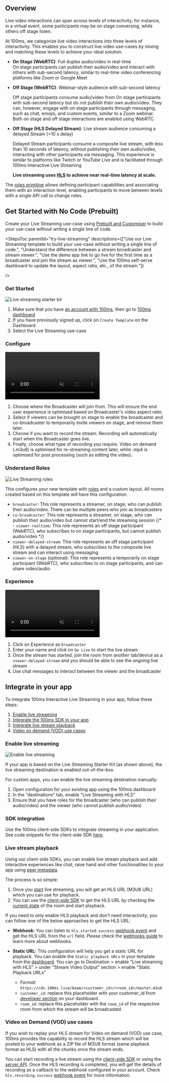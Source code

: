 ## Overview

Live video interactions can span across levels of interactivity; for instance, in a virtual event, some participants may be on stage conversing, while others off stage listen.

At 100ms, we categorize live video interactions into three levels of interactivity. This enables you to construct live video use-cases by mixing and matching these levels to achieve your ideal solution.

-   **On Stage (WebRTC)**: Full duplex audio/video in real-time\
    On stage participants can publish their audio/video and interact with others with sub-second latency, similar to real-time video conferencing platforms like Zoom or Google Meet

-   **Off Stage (WebRTC)**: Webinar-style audience with sub-second latency

    Off stage participants consume audio/video from On stage participants with sub-second latency but do not publish their own audio/video. They can, however, engage with on stage participants through messaging, such as chat, emojis, and custom events, similar to a Zoom webinar.
    Both on stage and off stage interactions are enabled using WebRTC.

-   **Off Stage (HLS Delayed Stream)**: Live stream audience consuming a delayed Stream (\<10 s delay)

    Delayed Stream participants consume a composite live stream, with less than 10 seconds of latency, without publishing their own audio/video, interacting with other participants via messaging. This experience is similar to platforms like Twitch or YouTube Live and is facilitated through 100ms Interactive Live Streaming

    **Live streaming uses [HLS](https://www.100ms.live/blog/hls-101-beginners-guide) to achieve near real-time latency at scale.**

The [roles primitive](/javascript/v2/foundation/templates-and-roles#roles) allows defining participant capabilities and associating them with an interaction level, enabling participants to move between levels with a single API call to change roles.

## Get Started with No Code (Prebuilt)

Create your Live Streaming use-case using [Prebuilt and Customiser](https://www.100ms.live/marketplace/live-streaming-starter-kit) to build your use-case without writing a single line of code.

<StepsToc
parentId="try-live-streaming"
descriptions={["Use our Live Streaming template to build your use-case without writing a single line of code.", "Understand the difference between a stream broadcaster and stream viewer.", "Use the demo app link to go live for the first time as a broadcaster and join the stream as viewer.", "Use the 100ms self-serve dashboard to update the layout, aspect ratio, etc., of the stream."]}

/>

<StepsContainer id="try-live-streaming">

### Get Started

![Live streaming starter kit](/docs/v2/live-streaming/live-streaming-template.png)

1. Make sure that you have [an account with 100ms](https://dashboard.100ms.live/register), then go to [100ms dashboard](https://dashboard.100ms.live/)
1. If you have previously signed up, click on `Create Template` on the Dashboard.
1. Select the Live Streaming use-case

### Configure

<video loop="true" autoplay="autoPlay" controls="false" id="vid" muted>
    <source src="/docs/docs/v2/live-streaming/live-streaming-configure.mp4" type="video/mp4" />
</video>

1. Choose where the Broadcaster will join from. This will ensure the end user experience is optimised based on Broadcaster's video aspect ratio.
1. Select if viewers can be brought on stage to enable the broadcaster and co-broadcaster to temporarily invite viewers on stage, and remove them later.
1. Choose if you want to record the stream. Recording will automatically start when the Broadcaster goes live.
1. Finally, choose what type of recording you require. Video on demand (.m3u8) is optimised for re-streaming content later, while .mp4 is optimised for post processing (such as editing the video).

### Understand Roles

![Live Streaming roles](/docs/v2/live-streaming/live-streaming-roles.png)

This configures your new template with [roles](/javascript/v2/foundation/templates-and-roles) and a custom layout. All rooms created based on this template will have this configuration.

-   `broadcaster`: This role represents a streamer, on stage, who can publish their audio/video. There can be multiple peers who join as broadcasters
-   `co-broadcaster`: This role represents a streamer, on stage, who can publish their audio/video but cannot start/end the streaming session
    {/* -   `viewer-realtime`: This role represents an off stage participant (WebRTC), who subscribes to on stage participants, but cannot publish audio/video */}
-   `viewer-delayed-stream`: This role represents an off stage participant (HLS) with a delayed stream, who subscribes to the composite live stream and can interact using messaging
-   `viewer-on-stage` (optional): This role represents a temporarily on stage participant (WebRTC), who subscribes to on stage participants, and can share video/audio

### Experience

<video loop="true" autoplay="autoPlay" controls="false" id="vid" muted>
    <source src="/docs/docs/v2/live-streaming/live-streaming-go-live.mp4" type="video/mp4" />
</video>

1. Click on Experience as `broadcaster`
1. Enter your name and click on `Go Live` to start the live stream
1. Once the stream has started, join the room from another tab/device as a `viewer-delayed-stream` and you should be able to see the ongoing live stream
1. Use chat messages to interact between the viewer and the broadcaster

</StepsContainer>

## Integrate in your app

To integrate 100ms Interactive Live Streaming in your app, follow these steps:

1. [Enable live streaming](#enable-live-streaming)
2. [Integrate the 100ms SDK in your app](#sdk-integration)
3. [Integrate live stream playback](#live-stream-playback)
4. [Video on demand (VOD) use cases](#video-on-demand-vod-use-cases)

### Enable live streaming

![Enable live streaming](/docs/v2/live-streaming-enable.png)

If your app is based on the Live Streaming Starter Kit (as shown above), the live streaming destination is enabled out-of-the-box.

For custom apps, you can enable the live streaming destination manually:

1. Open configuration for your existing app using the 100ms dashboard
1. In the "destinations" tab, enable "Live Streaming with HLS"
1. Ensure that you have roles for the broadcaster (who can publish their audio/video) and the viewer (who cannot publish audio/video)

### SDK integration

Use the 100ms client-side SDKs to integrate streaming in your application. See code snippets for the client-side SDK [here](/javascript/v2/how--to-guides/record-and-live-stream/hls/hls).

### Live stream playback

Using our client-side SDKs, you can enable live stream playback and add interactive experiences like chat, raise hand and other functionalities to your app using [peer metadata](/javascript/v2/advanced-features/peer-metadata).

The process is so simple:

1. Once you [start](#step-3-go-live) live streaming, you will get an HLS URL (M3U8 URL) which you can use for playback.
2. You can use the [client-side SDK](/javascript/v2/how--to-guides/record-and-live-stream/hls/hls) to get the HLS URL by checking the [current state](/javascript/v2/how--to-guides/record-and-live-stream/hls/hls#current-room-status) of the room and start playback.

If you need to only enable HLS playback and don't need interactivity, you can follow one of the below approaches to get the HLS URL:

-   **Webhook:** You can listen to `hls.started.success` [webhook event](/server-side/v2/introduction/webhook#hls-started-success) and get the HLS URL from the `url` field. Please check the [webhooks guide](/server-side/v2/introduction/webhook) to learn more about webhooks.
-   **Static URL:** This configuration will help you get a static URL for playback. You can enable the `Static playback URLs` in your template from the [dashboard](https://dashboard.100ms.live/dashboard). You can go to Destination > enable "Live streaming with HLS" > under "Stream Video Output" section > enable "Static Playback URLs"

    -   _Format_: `https://cdn.100ms.live/beam/<customer_id>/<room_id>/master.m3u8`
    -   `customer_id`: replace this placeholder with your customer_id from [developer section](https://dashboard.100ms.live/developer) on your dashboard.
    -   `room_id`: replace this placeholder with the `room_id` of the respective room from which the stream will be broadcasted.

### Video on Demand (VOD) use cases

If you wish to replay your HLS stream for Video on demand (VOD) use case, 100ms provides the capability to record the HLS stream which will be posted to your webhook as a ZIP file of M3U8 format (same playback format as HLS) with all the chunks once the stream ends.

You can start recording a live stream using the [client-side SDK](/javascript/v2/how--to-guides/record-and-live-stream/hls/hls) or using the [server API](/server-side/v2/Destinations/rtmp-streaming-and-browser-recording#start-streaming-recording). Once the HLS recording is completed, you will get the details of recording as a callback to the webhook configured in your account. Check `hls.recording.success` [webhook event](/server-side/v2/introduction/webhook#hls-recording-success) for more information.
